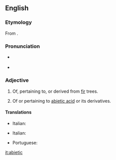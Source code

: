 ==English==

===Etymology===
From {{etyl|la|en}} {{m|la|abies||silver fir}} {{suffix||ic|gloss2=pertaining to|lang=en}}.

===Pronunciation===
* {{a|US}} {{IPA|/ˌæb.iˈɛt.ɪk/|lang=en}}
* {{rhymes|ɛtɪk|lang=en}}

===Adjective===
{{en-adj|-}}

# Of, pertaining to, or derived from [[fir]] trees.
# {{lb|en|organic chemistry}} Of or pertaining to [[abietic acid]] or its derivatives.

====Translations====
{{trans-top|related to fir trees}}
* Italian: {{t|it|abietico}}
{{trans-mid}}
{{trans-bottom}}

{{trans-top|related to abietic acid or its deratives}}
* Italian: {{t|it|abietico}}
{{trans-mid}}
* Portuguese: {{t|pt|abiético}}
{{trans-bottom}}

[[it:abietic]]